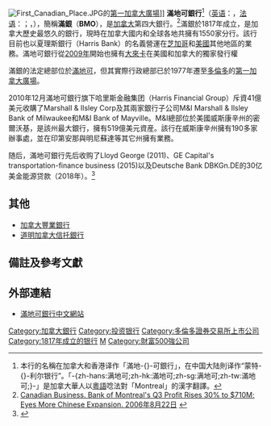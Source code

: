 {{noteTA
|T=zh-hans:满地可银行;zh-hk:滿地可銀行;zh-sg:满地可银行;zh-cn:蒙特利尔银行;zh-tw:蒙特婁銀行;
|dt=中国大陆：蒙特利尔银行；台灣：蒙特婁銀行；香港、澳門：滿地可銀行；新加坡、马来西亚：满地可银行
|1=zh-hans:满地可银行;zh-hk:滿地可銀行;zh-sg:满地可银行;zh-cn:蒙特利尔银行;zh-tw:蒙特婁銀行;
|d1=中国大陆：蒙特利尔银行；台灣：蒙特婁銀行；香港、澳門：滿地可銀行；新加坡、马来西亚：满地可银行
|2=zh-hans:蒙特利尔;zh-hk:滿地可;zh-sg:蒙特利尔;zh-tw:蒙特婁;
|d2=中国大陆：蒙特利尔；台灣：蒙特婁；香港、澳門：滿地可；新加坡、马来西亚：蒙特利尔
|3=zh-hans:蒙银;zh-hk:滿銀;zh-sg:满银;zh-tw:蒙銀;
|d3=中国大陆：蒙银；台灣：蒙銀；香港、澳門：滿銀；新加坡、马来西亚：满银
}}
{{Infobox company
| name            = 滿地可銀行
| name_en         = Bank of Montreal
| logo            = Bank of Montreal Logo.svg
| type            = [[上市公司|上市公司]]
| trading_name    = Bank of Montreal<br>Banque de Montréal
| traded_as       = {{Tsx|BMO}}<br>{{nyse|BMO}}<br>{{tsl|en|S&P/TSX 60|S&P/TSX 60 component}}
| foundation      = {{Start date and age|1817}}<br>{{CAN}}[[魁北克|魁北克]][[蒙特利尔|蒙特利尔]]
| location        = {{CAN}}[[魁北克|魁北克]][[蒙特利尔|蒙特利尔]]（法定）<br />{{CAN}}[[安大略|安大略]][[多伦多|多伦多]]（實際）
| key_people      = {{tsl|en|Bill Downe|William A. Downe}}<br>（退休[[執行長|執行長]]）<br>{{tsl|en|Robert Prichard}}<br>（[[董事長|董事長]]）<br>Thomas E. Flynn<br>（[[財務長|財務長]]）<br>Dave Casper<br>（{{tsl|en|BMO Harris Bank}}[[執行長|執行長]]）<br>{{tsl|en|Darryl White (banker)|Darryl White}}（[[執行長|執行長]]）
| industry        = [[金融服務|金融服務]]
| revenue         = {{increase}} 250.25億加元（2020年）
| net_income      = 50.97
億加元（2020年）
| assets          = 9492.61億加元（2020年）
| num_employees   = 43000人（2020年）
| subsid          = {{tsl|en|BMO Capital Markets}}<br>{{tsl|en|BMO Harris Bank}}<br>{{tsl|en|BMO Nesbitt Burns}}
| homepage        = 滿地可銀行中文網站<br>{{URL|http://www.bmo.com/chinese/}}
}}
<!--註：「滿地可銀行」為該行的官方中文名稱，請不要將此條目遷往「蒙特利爾銀行」或「蒙特婁銀行」。-->
[[File:First_Canadian_Place.JPG|thumb]]的[[第一加拿大廣場|第一加拿大廣場]]]]
'''滿地可銀行'''<ref>本行的名稱在加拿大和香港译作「滿地-{}-可銀行」，在中国大陆則译作“蒙特-{}-利尔银行”。「-{zh-hans:满地可;zh-hk:滿地可;zh-sg:满地可;zh-tw:滿地可;}-」是加拿大華人以[[粵語|粵語]]唸法對「Montreal」的漢字翻譯。</ref>（[[英语|英语]]：{{lang|en|Bank of Montreal}}，[[法语|法语]]：{{lang|fr|Banque de Montréal}}；{{tsx|BMO}}，{{nyse|BMO}}），簡稱'''滿銀'''（'''BMO'''），是[[加拿大|加拿大]]第四大銀行。<ref>[http://www.canadianbusiness.com/markets/headline_news/article.jsp?content=b082287A Canadian Business. Bank of Montreal's Q3 Profit Rises 30% to $710M; Eyes More Chinese Expansion. 2006年8月22日] {{webarchive|url=https://web.archive.org/web/20060830023613/http://www.canadianbusiness.com/markets/headline_news/article.jsp?content=b082287A |date=2006年8月30日 }} </ref>滿銀於1817年成立，是加拿大歷史最悠久的銀行，現時在加拿大國内和全球各地共擁有1550家分行。該行目前也以夏理斯銀行（Harris Bank）的名義營運在[[芝加哥|芝加哥]]和[[美國|美國]]其他地區的業務。滿地可銀行從[[2009年|2009年]]開始也擁有[[大來卡|大來卡]]在美國和加拿大的獨家發行權

滿銀的法定總部位於[[滿地可|滿地可]]，但其實際行政總部已於1977年遷至[[多倫多|多倫多]]的[[第一加拿大廣場|第一加拿大廣場]]。

2010年12月滿地可銀行旗下哈里斯金融集团（Harris Financial Group）斥資41億美元收購了Marshall & Ilsley Corp及其兩家銀行子公司M&I Marshall & Ilsley Bank of Milwaukee和M&I Bank of Mayville。M&I總部位於美國威斯康辛州的密爾沃基，是該州最大銀行，擁有519億美元資産。該行在威斯康辛州擁有190多家辦事處，並在印第安那與明尼蘇達等其它州擁有業務。

随后，滿地可銀行先后收购了Lloyd George (2011)、GE Capital's transportation-finance business (2015)以及Deutsche Bank DBKGn.DE的30亿美金能源贷款（2018年）。<ref>{{cite web|url=https://www.mg21.com/bmo.html|title=加拿大5大银行之一：加拿大蒙特利尔银行 Bank of Montreal(BMO)|publisher=mg21.com|date=2021-08-22|access-date=2021-08-24|archive-date=2021-11-14|archive-url=https://web.archive.org/web/20211114184338/https://www.mg21.com/bmo.html|dead-url=no}}</ref>

==其他==
*[[加拿大豐業銀行|加拿大豐業銀行]]
*[[道明加拿大信托銀行|道明加拿大信托銀行]]


==備註及參考文獻==
{{Reflist}}

== 外部連結 ==
* [http://www.bmo.com/chinese/ 滿地可銀行中文網站] {{Wayback|url=http://www.bmo.com/chinese/ |date=20210416213815 }}

{{标普TSX60指数}}
{{主要投资银行}}
{{加拿大銀行}}
{{中華民國銀行}}
{{Authority control}}

{{DEFAULTSORT:Bank of Montreal}}
[[Category:加拿大銀行|Category:加拿大銀行]]
[[Category:投资银行|Category:投资银行]]
[[Category:多倫多證券交易所上市公司|Category:多倫多證券交易所上市公司]]
[[Category:1817年成立的银行|Category:1817年成立的银行]]
[[Category:标普TSX60指数|M]]
[[Category:財富500強公司|Category:財富500強公司]]